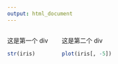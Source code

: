 ```yaml
---
output: html_document
---
```


:::: {style="display: flex;"}

::: {}

这是第一个 div

```r
str(iris)
```
:::

::: {style="margin-left:2rem;"}

这是第二个 div

```r
plot(iris[, -5])
```
:::

::::
